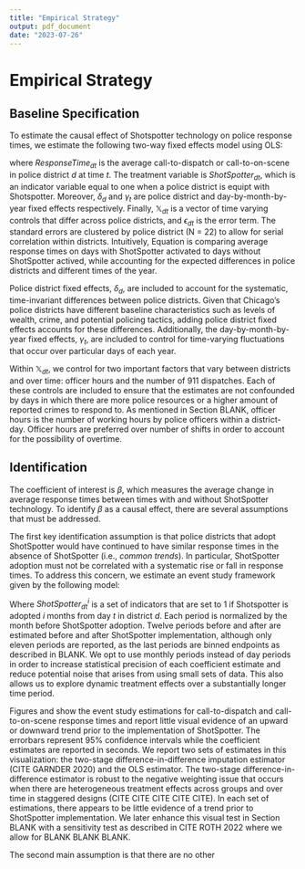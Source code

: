 ```yaml
---
title: "Empirical Strategy"
output: pdf_document
date: "2023-07-26"
---
```


# Empirical Strategy

## Baseline Specification

To estimate the causal effect of Shotspotter technology on police response times, we estimate the following two-way fixed effects model using OLS:

\begin{equation}
\label{eq:main}
    ResponseTime_{dt} = \beta ShotSpotter_{dt}  + \delta_{d} + \gamma_{t} + \lambda \mathbb{X}_{dt} + \varepsilon_{dt}
\end{equation}
where $ResponseTime_{dt}$ is the average call-to-dispatch or call-to-on-scene in police district $d$ at time $t$. The treatment variable is $ShotSpotter_{dt}$, which is an indicator variable equal to one when a police district is equipt with Shotspotter. Moreover, $\delta_{d}$ and $\gamma_{t}$ are police district and day-by-month-by-year fixed effects respectively. Finally, $\mathbb{X}_{dt}$ is a vector of time varying controls that differ across police districts, and $\epsilon_{dt}$ is the error term. The standard errors are clustered by police district (N = 22) to allow for serial correlation within districts. Intuitively, Equation \ref{eq:main} is comparing average response times on days with ShotSpotter activated to days without ShotSpotter actived, while accounting for the expected differences in police districts and different times of the year. 

Police district fixed effects, $\delta_d$, are included to account for the systematic, time-invariant differences between police districts. Given that Chicago's police districts have different baseline characteristics such as levels of wealth, crime, and potential policing tactics, adding police district fixed effects accounts for these differences. Additionally, the day-by-month-by-year fixed effects, $\gamma_t$, are included to control for time-varying fluctuations that occur over particular days of each year. 

Within $\mathbb{X}_{dt}$, we control for two important factors that vary between districts and over time: officer hours and the number of 911 dispatches. Each of these controls are included to ensure that the estimates are not confounded by days in which there are more police resources or a higher amount of reported crimes to respond to. As mentioned in Section BLANK, officer hours is the number of working hours by police officers within a district-day. Officer hours are preferred over number of shifts in order to account for the possibility of overtime. 


## Identification

The coefficient of interest is $\beta$, which measures the average change in average response times between times with and without ShotSpotter technology. To identify $\beta$ as a causal effect, there are several assumptions that must be addressed. 

The first key identification assumption is that police districts that adopt ShotSpotter would have continued to have similar response times in the absence of ShotSpotter (i.e., *common trends*). In particular, ShotSpotter adoption must not be correlated with a systematic rise or fall in response times. To address this concern, we estimate an event study framework given by the following model:
\begin{equation}
\label{eq:es}
% NOTE: This specification does not indicate anything about the end points, there is a commented variable that can be added in as an endpoint, or 
% incorporated into the sum, not sure which is more clear.
    ResponseTime_{dt} = 
    % \beta^{-12}Shotspotter_{dt}^{<-12} +
    \sum_{\substack{i = -12, \\ i\neq -1}}^{12}\beta^i\text{Shotspotter}_{dt}^i +
    % \beta^{12}\text{Shotspotter}_{dt}^{>-12}
    \gamma_{t} + \delta_{d} + \lambda \mathbb{X}_{dt} + \varepsilon_{dt}
\end{equation}


Where $ShotSpotter_{dt}^i$ is a set of indicators that are set to 1 if Shotspotter is adopted $i$ months from day $t$ in district $d$. Each period is normalized by the month before ShotSpotter adoption. Twelve periods before and after are estimated before and after ShotSpotter implementation, although only eleven periods are reported, as the last periods are binned endpoints as described in BLANK. We opt to use monthly periods instead of day periods in order to increase statistical precision of each coefficient estimate and reduce potential noise that arises from using small sets of data. This also allows us to explore dynamic treatment effects over a substantially longer time period.

Figures \ref{} and \ref{} show the event study estimations for call-to-dispatch and call-to-on-scene response times and report little visual evidence of an upward or downward trend prior to the implementation of ShotSpotter. The errorbars represent 95% confidence intervals while the coefficient estimates are reported in seconds. We report two sets of estimates in this visualization: the two-stage difference-in-difference imputation estimator (CITE GARNDER 2020) and the OLS estimator. The two-stage difference-in-difference estimator is robust to the negative weighting issue that occurs when there are heterogeneous treatment effects across groups and over time in staggered designs (CITE CITE CITE CITE CITE). In each set of estimations, there appears to be little evidence of a trend prior to ShotSpotter implementation. We later enhance this visual test in Section BLANK with a sensitivity test  as described in CITE ROTH 2022 where we allow for BLANK BLANK BLANK.


The second main assumption is that there are no other 
